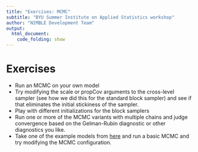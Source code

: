 ```yaml
---
title: "Exercises: MCMC"
subtitle: "BYU Summer Institute on Applied Statistics workshop"
author: "NIMBLE Development Team"
output:
  html_document:
    code_folding: show
---
```


# Exercises

 - Run an MCMC on your own model
 - Try modifying the scale or propCov arguments to the cross-level sampler (see how we did this for the standard block sampler) and see if that eliminates the initial stickiness of the sampler.
 - Play with different initializations for the block samplers
 - Run one or more of the MCMC variants with multiple chains and judge convergence based on the Gelman-Rubin diagnostic or other diagnostics you like.
 - Take one of the example models from [here](3.2_example_models_slides.html) and run a basic MCMC and try modifying the MCMC configuration.

